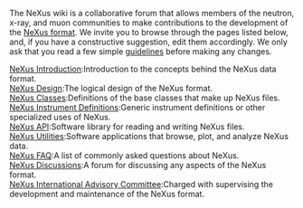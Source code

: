 The NeXus wiki is a collaborative forum that allows members of the neutron, x-ray, and muon communities to make contributions to the development of the [http://www.nexus.anl.gov/ NeXus format]. We invite you to browse through the pages listed below, and, if you have a constructive suggestion, edit them accordingly. We only ask that you read a few simple [[Help:Guidelines|guidelines]] before making any changes.

;[[Introduction|NeXus Introduction]]:Introduction to the concepts behind the NeXus data format.
;[[Introduction|NeXus Design]]:The logical design of the NeXus format.
;[[Design#NeXus_Classes|NeXus Classes]]:Definitions of the base classes that make up NeXus files.
;[[Instruments|NeXus Instrument Definitions]]:Generic instrument definitions or other specialized uses of NeXus.
;[[Application_Program_Interface|NeXus API]]:Software library for reading and writing NeXus files.
;[[Utilities|NeXus Utilities]]:Software applications that browse, plot, and analyze NeXus data.
;[[FAQ|NeXus FAQ]]:A list of commonly asked questions about NeXus.
;[[Discussions|NeXus Discussions]]:A forum for discussing any aspects of the NeXus format.
;[[NIAC|NeXus International Advisory Committee]]:Charged with supervising the development and maintenance of the NeXus format.